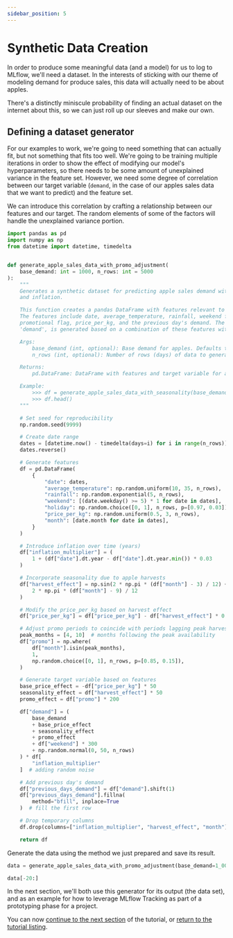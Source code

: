 ```yaml
---
sidebar_position: 5
---
```


# Synthetic Data Creation

In order to produce some meaningful data (and a model) for us to log to MLflow, we'll need a dataset.
In the interests of sticking with our theme of modeling demand for produce sales, this data will
actually need to be about apples.

There's a distinctly miniscule probability of finding an actual dataset on the internet about this,
so we can just roll up our sleeves and make our own.

## Defining a dataset generator

For our examples to work, we're going to need something that can actually fit, but not something that
fits too well. We're going to be training multiple iterations in order to show the effect of modifying
our model's hyperparameters, so there needs to be some amount of unexplained variance in the feature set.
However, we need some degree of correlation between our target variable (`demand`, in the case of our
apples sales data that we want to predict) and the feature set.

We can introduce this correlation by crafting a relationship between our features and our target.
The random elements of some of the factors will handle the unexplained variance portion.

```python
import pandas as pd
import numpy as np
from datetime import datetime, timedelta


def generate_apple_sales_data_with_promo_adjustment(
    base_demand: int = 1000, n_rows: int = 5000
):
    """
    Generates a synthetic dataset for predicting apple sales demand with seasonality
    and inflation.

    This function creates a pandas DataFrame with features relevant to apple sales.
    The features include date, average_temperature, rainfall, weekend flag, holiday flag,
    promotional flag, price_per_kg, and the previous day's demand. The target variable,
    'demand', is generated based on a combination of these features with some added noise.

    Args:
        base_demand (int, optional): Base demand for apples. Defaults to 1000.
        n_rows (int, optional): Number of rows (days) of data to generate. Defaults to 5000.

    Returns:
        pd.DataFrame: DataFrame with features and target variable for apple sales prediction.

    Example:
        >>> df = generate_apple_sales_data_with_seasonality(base_demand=1200, n_rows=6000)
        >>> df.head()
    """

    # Set seed for reproducibility
    np.random.seed(9999)

    # Create date range
    dates = [datetime.now() - timedelta(days=i) for i in range(n_rows)]
    dates.reverse()

    # Generate features
    df = pd.DataFrame(
        {
            "date": dates,
            "average_temperature": np.random.uniform(10, 35, n_rows),
            "rainfall": np.random.exponential(5, n_rows),
            "weekend": [(date.weekday() >= 5) * 1 for date in dates],
            "holiday": np.random.choice([0, 1], n_rows, p=[0.97, 0.03]),
            "price_per_kg": np.random.uniform(0.5, 3, n_rows),
            "month": [date.month for date in dates],
        }
    )

    # Introduce inflation over time (years)
    df["inflation_multiplier"] = (
        1 + (df["date"].dt.year - df["date"].dt.year.min()) * 0.03
    )

    # Incorporate seasonality due to apple harvests
    df["harvest_effect"] = np.sin(2 * np.pi * (df["month"] - 3) / 12) + np.sin(
        2 * np.pi * (df["month"] - 9) / 12
    )

    # Modify the price_per_kg based on harvest effect
    df["price_per_kg"] = df["price_per_kg"] - df["harvest_effect"] * 0.5

    # Adjust promo periods to coincide with periods lagging peak harvest by 1 month
    peak_months = [4, 10]  # months following the peak availability
    df["promo"] = np.where(
        df["month"].isin(peak_months),
        1,
        np.random.choice([0, 1], n_rows, p=[0.85, 0.15]),
    )

    # Generate target variable based on features
    base_price_effect = -df["price_per_kg"] * 50
    seasonality_effect = df["harvest_effect"] * 50
    promo_effect = df["promo"] * 200

    df["demand"] = (
        base_demand
        + base_price_effect
        + seasonality_effect
        + promo_effect
        + df["weekend"] * 300
        + np.random.normal(0, 50, n_rows)
    ) * df[
        "inflation_multiplier"
    ]  # adding random noise

    # Add previous day's demand
    df["previous_days_demand"] = df["demand"].shift(1)
    df["previous_days_demand"].fillna(
        method="bfill", inplace=True
    )  # fill the first row

    # Drop temporary columns
    df.drop(columns=["inflation_multiplier", "harvest_effect", "month"], inplace=True)

    return df
```

Generate the data using the method we just prepared and save its result.

```python
data = generate_apple_sales_data_with_promo_adjustment(base_demand=1_000, n_rows=1_000)

data[-20:]
```

In the next section, we'll both use this generator for its output (the data set), and as an example
for how to leverage MLflow Tracking as part of a prototyping phase for a project.

You can now [continue to the next section](/ml/getting-started/logging-first-model/step6-logging-a-run) of the tutorial, or [return to the tutorial listing](/ml/getting-started/logging-first-model).

